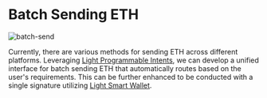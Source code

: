 # Batch Sending ETH

![batch-send](/batch-send.png)

Currently, there are various methods for sending ETH across different platforms.
Leveraging [Light Programmable Intents](/light-programmable-intents), we can develop a unified interface for batch sending ETH that automatically routes based on the user's requirements.
This can be further enhanced to be conducted with a single signature utilizing [Light Smart Wallet](/light-smart-wallet).
